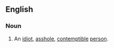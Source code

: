 ==English==

===Noun===
{{en-noun}}

# {{lb|en|slang|derogatory}} An [[idiot]], [[asshole]], [[contemptible]] [[person]].